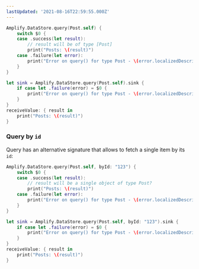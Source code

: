 ```yaml
---
lastUpdated: '2021-08-16T22:59:55.000Z'
---
```

<BlockSwitcher>

<Block name="Listener (iOS 11+)">

```swift
Amplify.DataStore.query(Post.self) {
    switch $0 {
    case .success(let result):
        // result will be of type [Post]
        print("Posts: \(result)")
    case .failure(let error):
        print("Error on query() for type Post - \(error.localizedDescription)")
    }
}
```

</Block>

<Block name="Combine (iOS 13+)">

```swift
let sink = Amplify.DataStore.query(Post.self).sink {
    if case let .failure(error) = $0 {
        print("Error on query() for type Post - \(error.localizedDescription)")
    }
}
receiveValue: { result in
    print("Posts: \(result)")
}
```

</Block>

</BlockSwitcher>

### Query by `id`

Query has an alternative signature that allows to fetch a single item by its `id`:

<BlockSwitcher>

<Block name="Listener (iOS 11+)">

```swift
Amplify.DataStore.query(Post.self, byId: "123") {
    switch $0 {
    case .success(let result):
        // result will be a single object of type Post?
        print("Posts: \(result)")
    case .failure(let error):
        print("Error on query() for type Post - \(error.localizedDescription)")
    }
}
```

</Block>

<Block name="Combine (iOS 13+)">

```swift
let sink = Amplify.DataStore.query(Post.self, byId: "123").sink {
    if case let .failure(error) = $0 {
        print("Error on query() for type Post - \(error.localizedDescription)")
    }
}
receiveValue: { result in
    print("Posts: \(result)")
}
```

</Block>

</BlockSwitcher>
